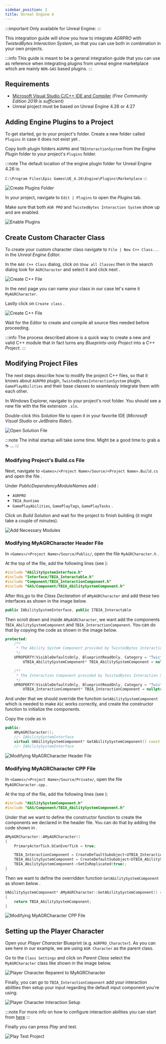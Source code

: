 ```yaml
---
sidebar_position: 2
title: Unreal Engine 4
---
```


:::important Only available for Unreal Engine: <UE version="4.26"/> <UE version="4.27"/>
:::

This integration guide will show you how to integrate *AGRPRO* with *TwistedBytes Interaction System*, so that
you can use both in combination in your own projects.

:::info
This guide is meant to be a general integration guide that you can use as reference when integrating plugins from unreal engine marketplace which
are mainly `NON-GAS` based plugins.
:::

## Requirements

- [Microsoft Visual Studio C/C++ IDE and Compiler](https://visualstudio.microsoft.com/) (*Free Community Edition 2019 is sufficient*)
- Unreal project must be based on Unreal Engine 4.26 or 4.27


## Adding Engine Plugins to a Project

To get started, go to your project's folder. Create a new folder called `Plugins` in case it does not exist yet <Step text="1"/>.

Copy both plugin folders `AGRPRO` <Step text="2"/> and `TBInteractionSystem` <Step text="3"/> from the *Engine Plugin* folder to your project's `Plugins` folder.

:::note
The default location of the engine plugin folder for Unreal Engine 4.26 is:

`C:\Program Files\Epic Games\UE_4.26\Engine\Plugins\Marketplace`
:::

![Create Plugins Folder](_static/img/AGRPRO/01_Plugins.png)

In your project, navigate to `Edit | Plugins` to open the *Plugins* tab.

Make sure that both `AGR PRO` <Step text="1"/> and `TwistedBytes Interaction System` <Step text="2"/> show up and are enabled.

![Enable Plugins](_static/img/AGRPRO/02_plugin_enabled.png)

## Create Custom Character Class

To create your custom character class navigate to `File | New C++ Class...` <Step text="1"/> in the *Unreal Engine Editor*.

In the `Add C++ Class` dialog, click on `Show all Classes` <Step text="2"/> then in the search dialog look for `AGRCharacter` and 
select it <Step text="3"/> and click next <Step text="4"/>.

![Create C++ File](_static/img/AGRPRO/03_create_class.png)

In the next page you can name your class <Step text="1"/> in our case let's name it `MyAGRCharacter`. 

Lastly click on `Create class` <Step text="2"/>.

![Create C++ File](_static/img/AGRPRO/04_create_character.png)

Wait for the *Editor* to create and compile all source files needed before proceeding.

:::info
The process described above is a quick way to create a new and valid C++ module that in fact turns any
*Blueprints-only Project* into a *C++ Project*.
:::

## Modifying Project Files

The next steps describe how to modify the project C++ files, so that it knows about `AGRPRO` plugin, `TwistedBytesInteractionSystem` plugin, 
`GamePlayAbilities` and their base classes to seamlessly integrate them with each other.

In Windows Explorer, navigate to your project's root folder. You should see a new file with the file extension `.sln`.

Double-click this *Solution* file <Step text="1"/> to open it in your favorite IDE (*Microsoft Visual Studio* or *JetBrains Rider*).

![Open Solution File](_static/img/AGRPRO/05a_open_sln.png)

:::note
The initial startup will take some time. Might be a good time to grab a :coffee: ...
:::


### Modifying Project's Build.cs File

Next, navigate to `<Games>/<Project Name>/Source/<Project Name>.Build.cs` and open the file <Step text="1"/>.

Under *PublicDependencyModuleNames* <Step text="2"/> add :
 - `AGRPRO` <Step text="3"/> 
 - `TBIA_Runtime` <Step text="4"/> 
 - `GamePlayAbilities`, `GamePlayTags`, `GamePlayTasks` <Step text="5"/>.

Click on *Build Solution* <Step text="6"/> and wait for the project to finish building (it might take a couple of minutes).

![Add Necessary Modules](_static/img/AGRPRO/05b_module_dependency.png)

### Modifying MyAGRCharacter Header File

In `<Games>/<Project Name>/Source/Public/`,
open the file `MyAGRCharacter.h` <Step text="1"/>.

At the top of the file, add the following lines (see <Step text="2"/>):

```cpp
#include "AbilitySystemInterface.h"
#include "Interface/TBIA_Interactable.h"
#include "Component/TBIA_InteractionComponent.h"
#include "GAS/Component/TBIA_AbilitySystemComponent.h"
```

After this,go to the *Class Declaration* of `AMyAGRCharacter` and add these two interfaces <Step text="3"/> as shown in the image below.

```cpp
public IAbilitySystemInterface, public ITBIA_Interactable
```

Then scroll down and inside `AMyAGRCharacter`, we want add the components `TBIA_AbilitySystemComponent` and `TBIA_InteractionComponent`.
You can do that by copying the code <Step text="4"/> as shown in the image below.

```cpp
protected:
    /**
     * The Ability System Component provided by TwistedBytes Interaction System.
     */
    UPROPERTY(VisibleDefaultsOnly, BlueprintReadOnly, Category = "TwistedBytes|Interaction")
        UTBIA_AbilitySystemComponent* TBIA_AbilitySystemComponent = nullptr;

    /**
     * The Interaction Component provided by TwistedBytes Interaction System.
     */
    UPROPERTY(VisibleDefaultsOnly, BlueprintReadOnly, Category = "TwistedBytes|Interaction")
        UTBIA_InteractionComponent* TBIA_InteractionComponent = nullptr;
```

And under that we should override the function `GetAbilitySystemComponent` which is needed to make `ASC` works correctly, and create the constructor function
to initialize the components.

Copy the code as in <Step text="5"/>

```cpp
public:
    AMyAGRCharacter();
    //~ IAbilitySystemInterface
    virtual UAbilitySystemComponent* GetAbilitySystemComponent() const override;
    //~ IAbilitySystemInterface
```
![Modifying MyAGRCharacter Header File](_static/img/AGRPRO/06_character_header.png)

### Modifying MyAGRCharacter CPP File

In `<Games>/<Project Name>/Source/Private/`,
open the file `MyAGRCharacter.cpp` <Step text="1"/>.

At the top of the file, add the following lines (see <Step text="2"/>):

```cpp
#include "AbilitySystemComponent.h"
#include "GAS/Component/TBIA_AbilitySystemComponent.h"
```

Under that we want to define the constructor function to create the components we declared in the header file. You 
can do that by adding the code shown in <Step text="3"/>.

```cpp
AMyAGRCharacter::AMyAGRCharacter()
{
    PrimaryActorTick.bCanEverTick = true;

    TBIA_InteractionComponent = CreateDefaultSubobject<UTBIA_InteractionComponent>("TBIA_InteractionComponent");
    TBIA_AbilitySystemComponent = CreateDefaultSubobject<UTBIA_AbilitySystemComponent>("TBIA_AbilitySystemComponent");
    TBIA_AbilitySystemComponent->SetIsReplicated(true);
}
```

Then we want to define the overridden function `GetAbilitySystemComponent` as shown below <Step text="4"/>.

```cpp
UAbilitySystemComponent* AMyAGRCharacter::GetAbilitySystemComponent() const
{
    return TBIA_AbilitySystemComponent;
}
```

![Modifying MyAGRCharacter CPP File](_static/img/AGRPRO/07_character_cpp.png)


## Setting up the Player Character

Open your *Player Character* Blueprint (e.g. `AGRPRO_Character`). As you can see here in our
example, we are using `AGR Character` as the parent class.

Go to the `Class Settings` <Step text="1"/> and click on *Parent Class* <Step text="2"/> select the 
`MyAGRCharacter` class <Step text="3"/> like shown in the image below.

![Player Character Reparent to MyAGRCharacter](_static/img/AGRPRO/08_reparent_character.png)

Finally, you can go to `TBIA_InteractionComponent` <Step text="1"/> add your interaction abilities <Step text="2"/> 
then setup your input <Step text="3"/> regarding the default input component you're using.

![Player Character Interaction Setup](_static/img/AGRPRO/09_config_abilities.png)

:::note 
For more info on how to configure interaction abilities you can start from [here](/docs/quick-start/using-passive) 
:::

Finally you can press *Play* and test.

![Play Test Project](_static/img/AGRPRO/10_play.png)
